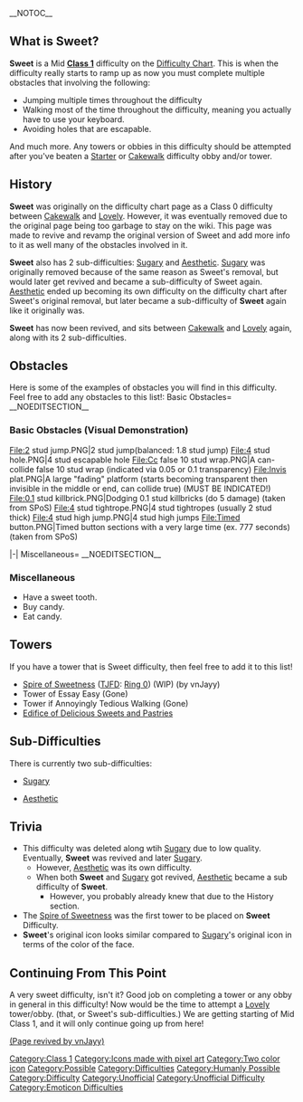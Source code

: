 {{Humanly Possible}}__NOTOC__
{{NewDifficultyInfobox
|title1 = Sweet
|image1 = <gallery>
Sweet (New).png | Current
Sweet (Old).png | Old
Square Simple (4).png | Original
</gallery>
|class = [[:Category:Class 1|Class 1]]
|type = [[:Category:Difficulties|Normal Difficulty]]
|previous = {{Class0Difficulties|Starter}} [[Starter]]
|next = {{Class0Difficulties|Lovely}} [[Lovely]]
|decal_id =
* [https://www.roblox.com/library/13940194381/Sweet 13940194381] (New)
* [https://www.roblox.com/library/7887308415/Sweet-Old 7887308415] (Old, doesnt work)
* [https://create.roblox.com/store/asset/6529074338/sweet-difficulty 6529074338] (Original, doesnt work)
|sub_difficulty(ies) =
* {{Class0Difficulties|Sugary}} [[Sugary]]
* {{Class0Difficulties|Aesthetic}} [[Aesthetic]]
|date_added =
* Original: 2/19/21
* Revamp: 11/2/21
|date_removed = Unknown
|removal_reason = Original page was bad.
|previous_sub_difficulty(ies) = {{Class0Difficulties|Aesthetic}} [[Aesthetic]]
|rating=-9|alt_previous={{Class0Difficulties|Cakewalk|25px}} [[Cakewalk]] (sub difficulty)|alt_next=* {{Class0Difficulties|Sugary|25px}} [[Sugary]] (sub difficulty)}}

==What is '''Sweet'''?==
'''Sweet''' is a Mid '''[[:Category:Class 0|Class 1]]''' difficulty on the [[Main Difficulty Chart|Difficulty Chart]]. This is when the difficulty really starts to ramp up as now you must complete multiple obstacles that involving the following:

*Jumping multiple times throughout the difficulty
*Walking most of the time throughout the difficulty, meaning you actually have to use your keyboard.
*Avoiding holes that are escapable.

And much more. Any towers or obbies in this difficulty should be attempted after you've beaten a {{Class0Difficulties|Starter|25px}} [[Starter]] or {{Class0Difficulties|Cakewalk|25px}} [[Cakewalk]] difficulty obby and/or tower.

==History==
'''Sweet''' was originally on the difficulty chart page as a Class 0 difficulty between {{Class0Difficulties|Cakewalk|20px}} [[Cakewalk]] and {{Class0Difficulties|Lovely|20px}} [[Lovely]]. However, it was eventually removed due to the original page being too garbage to stay on the wiki. This page was made to revive and revamp the original version of Sweet and add more info to it as well many of the obstacles involved in it.

'''Sweet''' also has 2 sub-difficulties: {{Class0Difficulties|Sugary|20px}} [[Sugary]] and {{Class0Difficulties|Aesthetic|20px}} [[Aesthetic]]. {{Class0Difficulties|Sugary|20px}} [[Sugary]] was originally removed because of the same reason as Sweet's removal, but would later get revived and became a sub-difficulty of Sweet again. {{Class0Difficulties|Aesthetic|20px}} [[Aesthetic]] ended up becoming its own difficulty on the difficulty chart after Sweet's original removal, but later became a sub-difficulty of '''Sweet''' again like it originally was.

'''Sweet''' has now been revived, and sits between {{Class0Difficulties|Cakewalk|20px}} [[Cakewalk]] and {{Class0Difficulties|Lovely|20px}} [[Lovely]] again, along with its 2 sub-difficulties.

==Obstacles==
Here is some of the examples of obstacles you will find in this difficulty. Feel free to add any obstacles to this list!:
<tabber>
Basic Obstacles=
__NOEDITSECTION__
=== Basic Obstacles (Visual Demonstration) ===
<gallery widths="200" position="center" spacing="small" captionposition="below" captionalign="center" bordercolor="#000000" captionsize="large">
File:2 stud jump.PNG|2 stud jump(balanced: 1.8 stud jump)
File:4 stud hole.PNG|4 stud escapable hole
File:Cc false 10 stud wrap.PNG|A can-collide false 10 stud wrap (indicated via 0.05 or 0.1 transparency)
File:Invis plat.PNG|A large "fading" platform (starts becoming transparent then invisible in the middle or end, can collide true) (MUST BE INDICATED!)
File:0.1 stud killbrick.PNG|Dodging 0.1 stud killbricks (do 5 damage) (taken from SPoS)
File:4 stud tightrope.PNG|4 stud tightropes (usually 2 stud thick)
File:4 stud high jump.PNG|4 stud high jumps
File:Timed button.PNG|Timed button sections with a very large time (ex. 777 seconds) (taken from SPoS)
</gallery>
|-|
Miscellaneous=
__NOEDITSECTION__
=== Miscellaneous ===
* Have a sweet tooth.
* Buy candy.
* Eat candy.
</tabber>

==Towers==
If you have a tower that is Sweet difficulty, then feel free to add it to this list!

*[[Spire of Sweetness]] ([[The Journey For Difficulties|TJFD]]: [[Ring 0 (The Journey For Difficulties)|Ring 0]]) (WIP) (by vnJayy)
*Tower of Essay Easy (Gone)
*Tower if Annoyingly Tedious Walking (Gone)
*[[Edifice of Delicious Sweets and Pastries]]

==Sub-Difficulties==
There is currently two sub-difficulties:

* {{Class0Difficulties|Sugary}} [[Sugary]]
* {{Class0Difficulties|Aesthetic}} [[Aesthetic]]

==Trivia==
* This difficulty was deleted along wtih {{Class0Difficulties|Sugary|20px}} [[Sugary]] due to low quality. Eventually, '''Sweet''' was revived and later {{Class0Difficulties|Sugary|20px}} [[Sugary]].
** However, {{Class0Difficulties|Aesthetic|20px}} [[Aesthetic]] was its own difficulty.
** When both '''Sweet''' and {{Class0Difficulties|Sugary|20px}} [[Sugary]] got revived, {{Class0Difficulties|Aesthetic|20px}} [[Aesthetic]] became a sub difficulty of '''Sweet'''.
*** However, you probably already knew that due to the History section.
* The [[Spire of Sweetness]] was the first tower to be placed on '''Sweet''' Difficulty.
* <b>Sweet</b>'s original icon looks similar compared to {{Class0Difficulties|Sugary|20px}} [[Sugary]]'s original icon in terms of the color of the face.

==Continuing From This Point==
A very sweet difficulty, isn't it? Good job on completing a tower or any obby in general in this difficulty! Now would be the time to attempt a {{Class0Difficulties|Lovely|20px}} [[Lovely]] tower/obby. (that, or Sweet's sub-difficulties.) We are getting starting of Mid Class 1, and it will only continue going up from here!

{{DifficultiesNavbox}}

<u>(Page revived by vnJayy)</u>
[[Category:Class 1]]
[[Category:Icons made with pixel art]]
[[Category:Two color icon]]
[[Category:Possible]]
[[Category:Difficulties]]
[[Category:Humanly Possible]]
[[Category:Difficulty]]
[[Category:Unofficial]]
[[Category:Unofficial Difficulty]]
[[Category:Emoticon Difficulties]]